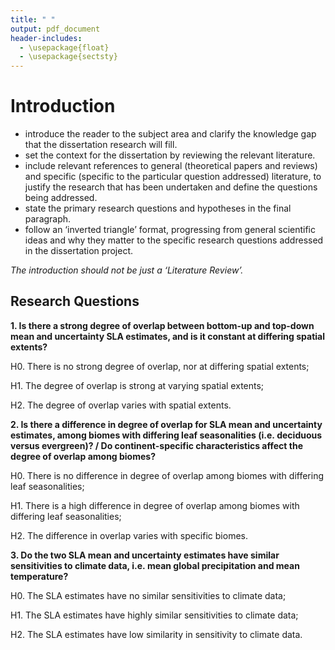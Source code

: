 ```yaml
---
title: " "
output: pdf_document
header-includes:
  - \usepackage{float}
  - \usepackage{sectsty}
---
```


# Introduction

- introduce the reader to the subject area and clarify the knowledge gap that the dissertation research will fill.
- set the context for the dissertation by reviewing the relevant literature.
- include relevant references to general (theoretical papers and reviews) and specific (specific to the particular question addressed) literature, to justify the research that has been undertaken and define the questions being addressed.
- state the primary research questions and hypotheses in the final paragraph.
- follow an ‘inverted triangle’ format, progressing from general scientific ideas and why they matter to the specific research questions addressed in the dissertation project. 

*The introduction should not be just a ‘Literature Review’.*

## Research Questions

**1. Is there a strong degree of overlap between bottom-up and top-down mean and uncertainty SLA estimates, and is it constant at differing spatial extents?**

H0. There is no strong degree of overlap, nor at differing spatial extents;

H1. The degree of overlap is strong at varying spatial extents;

H2. The degree of overlap varies with spatial extents.

**2. Is there a difference in degree of overlap for SLA mean and uncertainty estimates, among biomes with differing leaf seasonalities (i.e. deciduous versus evergreen)? / Do continent-specific characteristics affect the degree of overlap among biomes?**

H0. There is no difference in degree of overlap among biomes with differing leaf seasonalities;

H1. There is a high difference in degree of overlap among biomes with differing leaf seasonalities;

H2. The difference in overlap varies with specific biomes. 

**3. Do the two SLA mean and uncertainty estimates have similar sensitivities to climate data, i.e. mean global precipitation and mean temperature?**

H0. The SLA estimates have no similar sensitivities to climate data;

H1. The SLA estimates have highly similar sensitivities to climate data; 

H2. The SLA estimates have low similarity in sensitivity to climate data. 



